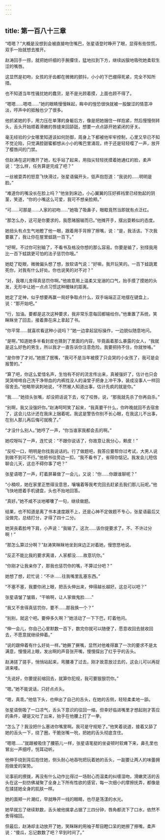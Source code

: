 ```yaml
---
---
---
```

title: 第一百八十三章
---




“唔嗯？”大概是没想到会被直接吻住嘴巴，张星语登时睁开了眼，显得有些惊慌，双手一抬就想去推开。

赵涛回手一捞，就把她纤细的手腕攥住，猛地拉到下方，继续凶狠地吸吮她柔软生涩的嘴唇。

这显然是初吻，女孩的牙齿都在微微的颤抖，小小的下巴绷得死紧，完全不知所措。

也不知道当年性骚扰她的蠢货，是不是光顾着摸，上面也顾不得了。

“嗯嗯……嗯唔……”她的眼睛慢慢眯起，眸中的惶恐很快就被一股酸涩的情意冲淡，哼声中的抵触也少了很多。

他抓紧她的手，用力压在单薄的身躯后方，像是把她捆住一样抱紧，然后慢慢侧转头，舌头开始顺着滑嫩的唇缝来回舔舐，想要一点点舔开她紧闭的牙关。

毫无经验的少女哪里知道该如何防御，周身上下都被他牢牢控制，心里又早已不知不觉沦陷，只觉满腔甜蜜都想从小小的嘴巴里涌现，终于还是轻轻嘤了一声，放开了樱唇间的门禁。

但赵涛在这时撒开了她，松手站了起来，用指尖轻轻抚摸着她通红的脸，柔声说：“怎么样，任务算是完成了吧？”

一丝被耍弄的怒意飞快滑过，张星语偏开头，低声抱怨道：“我说的……明明是脸。”

“难道你的嘴没长在脸上吗？”他坐到床边，小心翼翼的压好裤裆里已经勃起的阴茎，笑道，“你的小嘴这么可爱，我可不想亲脸颊。”

“可……可那是……人家的初吻……”她吸了吸鼻子，眼眶竟然当即就有点泛红。

“那怎么办，这可是你要求的，我愿赌服输而已。”他摊开手，摆出耍赖似的态度。

她扭头有点生气地瞪了他一眼，跟着用手背擦了擦嘴，说：“是，我活该。下次我要赢了，我让你在屋里蛙跳一百下。”

“好啊，不过你可别输了，不看书及格没你想的那么容易。你要是输了，别怪我用比一百下蛙跳更可怕的法子惩罚你哦。”

她眨了眨眼，微微偏头想了想，放软语气说：“好嘛，我开玩笑的。一百下蛙跳累死你，对我有什么好处。你也说笑的对不对？”

“对，我哪儿舍得真惩罚你啊。”他故意用上温柔又宠溺的口气，抬手摸了摸她的头发，无形中让她一点点习惯这种暧昧的距离。

她定了定神，似乎想要再赢一局好争取点什么，双手端端正正地摆在键盘上，说：“那开始吧。”

“行，加油。要都是这次这种要求，我非常乐意每回都输给你。”他重置了系统，笑眯眯坐了回去，接着靠在床上拿起了书。

“你平常……就喜欢看这种小说吗？”她一边拿起鼠标操作，一边貌似随意地问。

“是啊，”知道她多半看封皮也猜到了里面的内容，毕竟画着那么暴露的女人，“我就是这么好色的男生，所以我才一直告诉你注意危险，我要把持不住，你就惨咯。”

“是你惨了才对。”她抿了抿嘴，“我可不是当年被摸了只会哭的小女孩了，我可是会报警的。”

“算了吧，你这么爱惜名声，生怕有不好的流言传出来，真被强奸了，估计也只会哭哭啼啼自己洗干净带血的内裤找没人的澡堂子把身上冲干净，装成没事人一样回宿舍去。”他略带讽刺地说，“不然被人知道出事，估计先疯的就是你。”

“我……”她扭头张嘴，却没把话说下去，咬了咬唇，说，“那我就先杀了你再自杀。”

“别啊，我又没强奸你。”赵涛呵呵笑了起来，“我真要干什么，你昨晚就回不去宿舍了，这会儿估计还在我床上捆着呢。我这是警告你别不长心眼，在我这儿不出事，在别人那儿再后悔可就晚了。”

“才没什么别人。”她哼了一声，“你当谁家我都会去的啊。”

她哎呀叫了一声，连忙说：“不跟你说话了，你故意让我分心，赖皮！”

“反咬一口，明明是你找我说话的。行了做题吧，我答应要帮你过考试，大男人说到做不到可不行。”他把书往旁边一扣，“我不看书了，省得你惦记。我发会儿短信聊会儿天，这总不碍你事了吧？”

张星语嗯了一声，盯着屏幕做了一会儿，又说：“你……你跟谁聊呢？”

“小楠呗，她在家里正憋得没意思，嚷嚷着等我考完回去赶紧去我们那儿玩呢。”他飞快地摁着手机键盘，头也不抬地回答。

“真好。”她不咸不淡地嘟囔了一句，继续做题。

结果，也不知道是离了书本速度跟不上，还是心神不定做题不专心，张星语最后又没做完，总结打分，才得了四十二分。

她哭丧着脸垮下肩，小声说：“我输了。这次……该你提要求了。不、不许过分啊！”

“那怎么算过分啊？”赵涛笑眯眯地坐到床边正对着她，慢悠悠地说。

“反正不能比我的要求离谱，人家都没……故意坑你。”

“你刚才让我亲你了，那我也惩罚你的嘴，不算过分吧？”

她想了想，赶忙说：“不许……往我嘴里乱塞东西。”

“不塞不塞，我要你闭上眼，把舌头伸出来，伸得越长越好。这总可以吧？”

张星语皱了皱眉，“干嘛啊，让人家做鬼脸……”

“我又不舍得真惩罚你，要不……那我换一个？”

“别别，就这个吧。要伸多久啊？”她活动了一下下巴，盯着他问。

“伸一会儿，你自己心里默数一百下，数完你就可以随便了，愿意收回去就收回去，不愿意就继续伸着。”

“说的跟伸着有什么好处一样。”她撅了撅嘴，显然对他难得赢了一次的要求不是太满意，慢慢闭上眼，发出啊的声音张开嘴，慢慢探出了红乎乎的舌头。

赵涛搓了搓手，悄悄站起来，弯腰凑了过去，刚才故意放过去的，这会儿可以再捉进来喽。

“先说好，你要提前缩回去，就算你犯规，我可要狠狠罚你。”

“嗯。”她不能说话，只好点点头。

“嗯，真乖。”他低下头，也伸出了自己的舌头，在她的舌侧，轻轻柔柔地一舔。

张星语倒吸了一口凉气，舌头下意识的往回一缩，但幸好临进嘴里才想起刚才答应的条件，硬是又吐了出来，抬手在他腰上打了一拳。

“怎么了？我没把什么塞进你嘴里啊。我可是守规矩了。”他笑着说道，接着又舔了她的舌头一下，绕了圈，干脆张嘴一吮，把她的舌头彻底含住。

“嗯嗯……”就跟被吸住了腰筋儿一样，张星语笔挺的坐姿顿时软瘫下来，鼻孔里也冒出一声细哼，悦耳动听。

他伸手绕到背后抱住她，侧头耐心地吞吮把玩着她的舌头，一副要让两人的味蕾拥抱做爱的架势。

论事前的撩拨，再没有什么动作比得过一场耐心而温柔的纠缠湿吻，滑嫩灵活的舌头在这一刻仿佛凝聚了全身上下所有性欲的感官，每一次细小的摩擦抚弄，都像是在揉搓她全身的肌肤一样。

她的面颊一片潮红，早就睁开一线的眼睛，也尽是荡漾的水光。

她早就忘了继续默数，舌头被他擒拿占据了三四分钟，唇角都流下了口水，依然不舍得缩回。

但最后，赵涛却主动放开了她，笑眯眯的用袖子帮目瞪口呆的她擦了擦嘴，柔声说：“傻瓜，忘记数数了吧？早到时间了。”